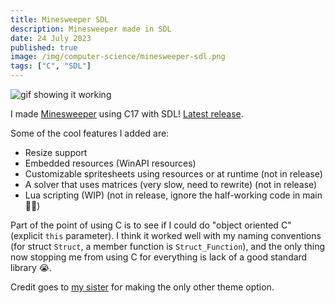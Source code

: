 ```yaml
---
title: Minesweeper SDL
description: Minesweeper made in SDL
date: 24 July 2023
published: true
image: /img/computer-science/minesweeper-sdl.png
tags: ["C", "SDL"]
---
```

![gif showing it working](https://user-images.githubusercontent.com/29184562/250816747-2a79d476-d679-438e-b70f-c9d9a31625e0.gif)

I made [Minesweeper](https://github.com/ketexon/Minesweeper-SDL) using C17 with SDL! [Latest release](https://github.com/ketexon/Minesweeper-SDL/releases/latest).

Some of the cool features I added are:
 - Resize support
 - Embedded resources (WinAPI resources)
 - Customizable spritesheets using resources or at runtime (not in release)
 - A solver that uses matrices (very slow, need to rewrite) (not in release)
 - Lua scripting (WIP) (not in release, ignore the half-working code in main 😵‍💫)

Part of the point of using C is to see if I could do "object oriented C" (explicit `this` parameter). I think it worked well with my naming conventions (for struct `Struct`, a member function is `Struct_Function`), and the only thing now stopping me from using C for everything is lack of a good standard library 😭.

Credit goes to [my sister](https://www.instagram.com/junaxy_art/) for making the only other theme option.